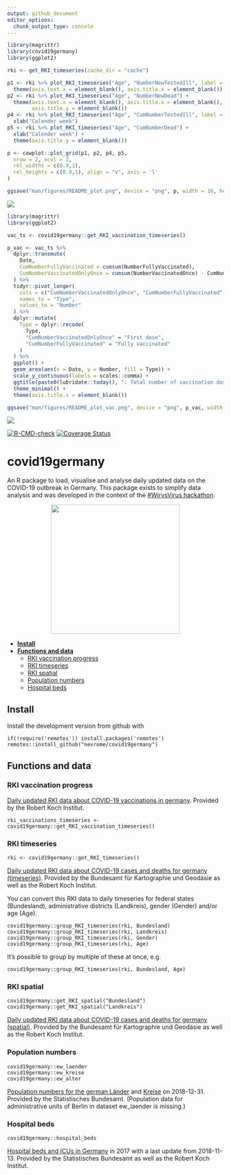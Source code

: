 ```yaml
---
output: github_document
editor_options: 
  chunk_output_type: console
---
```


<!-- Rmd -> md --> 

```r
library(magrittr)
library(covid19germany)
library(ggplot2)

rki <- get_RKI_timeseries(cache_dir = "cache")

p1 <- rki %>% plot_RKI_timeseries("Age", "NumberNewTestedIll", label = F) +
  theme(axis.text.x = element_blank(), axis.title.x = element_blank())
p2 <- rki %>% plot_RKI_timeseries("Age", "NumberNewDead") +
  theme(axis.text.x = element_blank(), axis.title.x = element_blank(),
        axis.title.y = element_blank())
p4 <- rki %>% plot_RKI_timeseries("Age", "CumNumberTestedIll", label = F) +
  xlab("Calender week")
p5 <- rki %>% plot_RKI_timeseries("Age", "CumNumberDead") +
  xlab("Calender week") +
  theme(axis.title.y = element_blank())

p <- cowplot::plot_grid(p1, p2, p4, p5,
  nrow = 2, ncol = 2, 
  rel_widths = c(0.9,1),
  rel_heights = c(0.9,1), align = "v", axis = 'l'
)

ggsave("man/figures/README_plot.png", device = "png", p, width = 10, height = 4, scale = 1.7, bg = "white")
```

![](man/figures/README_plot.png)

```r
library(magrittr)
library(ggplot2)

vac_ts <- covid19germany::get_RKI_vaccination_timeseries()

p_vac <- vac_ts %>%
  dplyr::transmute(
    Date,
    CumNumberFullyVaccinated = cumsum(NumberFullyVaccinated),
    CumNumberVaccinatedOnlyOnce = cumsum(NumberVaccinatedOnce) - CumNumberFullyVaccinated
  ) %>%
  tidyr::pivot_longer(
    cols = c("CumNumberVaccinatedOnlyOnce", "CumNumberFullyVaccinated"),
    names_to = "Type",
    values_to = "Number"
  ) %>%
  dplyr::mutate(
    Type = dplyr::recode(
      Type,
      "CumNumberVaccinatedOnlyOnce" = "First dose",
      "CumNumberFullyVaccinated" = "Fully vaccinated"
    )
  ) %>%
  ggplot() +
  geom_area(aes(x = Date, y = Number, fill = Type)) +
  scale_y_continuous(labels = scales::comma) +
  ggtitle(paste0(lubridate::today(), ": Total number of vaccination doses administered")) +
  theme_minimal() +
  theme(axis.title.x = element_blank())

ggsave("man/figures/README_plot_vac.png", device = "png", p_vac, width = 10, height = 2.7, scale = 0.8, bg = "white")
```

![](man/figures/README_plot_vac.png)

[![R-CMD-check](https://github.com/nevrome/covid19germany/actions/workflows/check-release.yaml/badge.svg)](https://github.com/nevrome/covid19germany/actions/workflows/check-release.yaml)
[![Coverage Status](https://img.shields.io/codecov/c/github/nevrome/covid19germany/master.svg)](https://codecov.io/github/nevrome/covid19germany?branch=master)

# covid19germany

An R package to load, visualise and analyse daily updated data on the COVID-19 outbreak in Germany. This package exists to simplify data analysis and was developed in the context of the [#WirvsVirus hackathon](https://www.bundesregierung.de/breg-de/themen/coronavirus/wir-vs-virus-1731968).

<p align="center">
  <img src="man/figures/Logo_Projekt_01.png" width = 300>
</p>

- [**Install**](#Install)
- [**Functions and data**](#functions-and-data)
    - [RKI vaccination progress](#rki-vaccination-progress)
    - [RKI timeseries](#rki-timeseries)
    - [RKI spatial](#rki-spatial)
    - [Population numbers](#population-numbers)
    - [Hospital beds](#hospital-beds) 

## Install 

Install the development version from github with

```
if(!require('remotes')) install.packages('remotes')
remotes::install_github("nevrome/covid19germany")
```

## Functions and data

### RKI vaccination progress

[Daily updated RKI data about COVID-19 vaccinations in germany](https://www.rki.de/DE/Content/InfAZ/N/Neuartiges_Coronavirus/Daten/Impfquoten-Tab.html). Provided by the Robert Koch Institut.

```
rki_vaccinations_timeseries <- covid19germany::get_RKI_vaccination_timeseries()
```

### RKI timeseries

```
rki <- covid19germany::get_RKI_timeseries()
```

[Daily updated RKI data about COVID-19 cases and deaths for germany (timeseries)](https://npgeo-corona-npgeo-de.hub.arcgis.com/datasets/dd4580c810204019a7b8eb3e0b329dd6_0). Provided by the Bundesamt für Kartographie und Geodäsie as well as the Robert Koch Institut. 

You can convert this RKI data to daily timeseries for federal states (Bundesland), administrative districts (Landkreis), gender (Gender) and/or age (Age). 

```
covid19germany::group_RKI_timeseries(rki, Bundesland)
covid19germany::group_RKI_timeseries(rki, Landkreis)
covid19germany::group_RKI_timeseries(rki, Gender)
covid19germany::group_RKI_timeseries(rki, Age)
```

It's possible to group by multiple of these at once, e.g.

```
covid19germany::group_RKI_timeseries(rki, Bundesland, Age)
```

### RKI spatial

```
covid19germany::get_RKI_spatial("Bundesland")
covid19germany::get_RKI_spatial("Landkreis")
```

[Daily updated RKI data about COVID-19 cases and deaths for germany (spatial)](https://npgeo-corona-npgeo-de.hub.arcgis.com/search?groupIds=b28109b18022405bb965c602b13e1bbc). Provided by the Bundesamt für Kartographie und Geodäsie as well as the Robert Koch Institut. 

### Population numbers

```
covid19germany::ew_laender
covid19germany::ew_kreise
covid19germany::ew_alter
```

[Population numbers for the german Länder](https://www.statistikportal.de/de/bevoelkerung/flaeche-und-bevoelkerung) and [Kreise](https://www.destatis.de/DE/Themen/Laender-Regionen/Regionales/Gemeindeverzeichnis/Administrativ/04-kreise.html) on 2018-12-31. Provided by the Statistisches Bundesamt. (Population data for administrative units of Berlin in dataset ew_laender is missing.)

### Hospital beds

```
covid19germany::hospital_beds
```

[Hospital beds and ICUs in Germany](http://www.gbe-bund.de/gbe10/f?f=328::Intensivstation) in 2017 with a last update from 2018-11-13. Provided by the Statistisches Bundesamt as well as the Robert Koch Institut.

